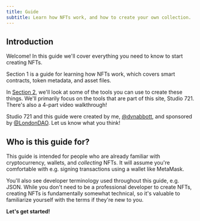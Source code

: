 ```yaml
---
title: Guide
subtitle: Learn how NFTs work, and how to create your own collection.
---
```


## Introduction

<div style={{ float: 'right', margin: '0 0 20px 20px', width: '40%' }}>
  <YouTube src="https://www.youtube.com/embed/ZB5SiXXZbds?list=PLu07TXQzA0jordwXTlQIanzES0S52R-py" />
</div>

Welcome! In this guide we'll cover everything you need to know to start creating
NFTs.

Section 1 is a guide for learning how NFTs work, which covers smart contracts,
token metadata, and asset files.

In [Section 2](/guide/studio), we'll look at some of the tools you can use to
create these things. We'll primarily focus on the tools that are part of this
site, Studio 721. There's also a 4-part video walkthrough!

Studio 721 and this guide were created by me,
[@dvnabbott](https://twitter.com/dvnabbott), and sponsored by
[@LondonDAO](https://twitter.com/LondonDAO). Let us know what you think!

## Who is this guide for?

This guide is intended for people who are already familiar with cryptocurrency,
wallets, and _collecting_ NFTs. It will assume you're comfortable with e.g.
signing transactions using a wallet like MetaMask.

You'll also see developer terminology used throughout this guide, e.g. JSON.
While you don't need to be a professional developer to create NFTs, creating
NFTs is fundamentally somewhat technical, so it's valuable to familiarize
yourself with the terms if they're new to you.

**Let's get started!**
